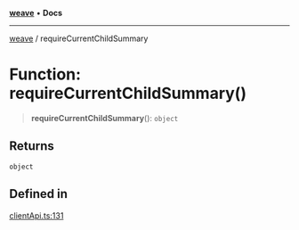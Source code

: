 [**weave**](/reference/typescript-sdk/weave/index) • **Docs**

***

[weave](/reference/typescript-sdk/weave/index) / requireCurrentChildSummary

# Function: requireCurrentChildSummary()

> **requireCurrentChildSummary**(): `object`

## Returns

`object`

## Defined in

[clientApi.ts:131](https://github.com/wandb/weave/blob/e2313369cb35bc1b6f97c70539926dd951ead21e/sdks/node/src/clientApi.ts#L131)